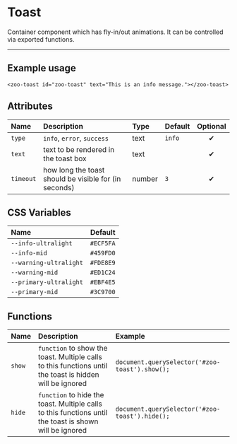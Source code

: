 # Toast

Container component which has fly-in/out animations. It can be controlled via exported functions.

***

## Example usage 
    <zoo-toast id="zoo-toast" text="This is an info message."></zoo-toast>

## Attributes
|     **Name**    |           **Description**                                          | **Type** | **Default** | **Optional** | 
| :------------- | :-----------------------------------------------------------------|:--------|:-----------|:-----------:|
| `type`          | `info`, `error`, `success`                                         | text     | `info`      |   ✔
| `text`          | text to be rendered in the toast box                               | text     |             |   ✔
| `timeout`       | how long the toast should be visible for (in seconds)              | number   |   `3`       |   ✔
## CSS Variables
|        **Name**        |   **Default**  |
| :-------------------- |:--------------:|
| `--info-ultralight`    |    `#ECF5FA`   |
| `--info-mid`           |    `#459FD0`   |
| `--warning-ultralight` |    `#FDE8E9`   |
| `--warning-mid`        |    `#ED1C24`   |
| `--primary-ultralight` |    `#EBF4E5`   |
| `--primary-mid`        |    `#3C9700`   |
## Functions
|     **Name**    |           **Description**                                          | **Example** |
| :------------- | :-----------------------------------------------------------------|:--------|
| `show`          | `function` to show the toast. Multiple calls to this functions until the toast is hidden will be ignored | `document.querySelector('#zoo-toast').show();`     |
| `hide`          | `function` to hide the toast. Multiple calls to this functions until the toast is shown will be ignored | `document.querySelector('#zoo-toast').hide();`     |
